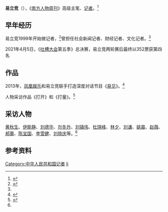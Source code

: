 {{Notability Unreferenced|time=2021-12-29T05:30:37+00:00}}
'''易立竞'''（{{bd|？||}}），《[[南方人物周刊|南方人物周刊]]》高级主笔、[[记者|记者]]。<ref name="xinhuanet">{{cite web|url=http://www.xinhuanet.com/zgjx/2014-10/22/c_133732544.htm|title=《南方人物周刊》主笔易立竞：采访是一场硬仗|publisher=新华网}}</ref>

== 早年经历 ==

易立竞1999年开始做记者，<ref name="sina">{{cite web|url=http://ent.sina.com.cn/tv/zy/2019-03-20/doc-ihrfqzkc5344443.shtml|title=易立竞聊《立场》背后故事：无限接近人性的真相|publisher=新浪网娱乐}}</ref>曾担任社会新闻记者、财经记者、文化记者。<ref name="xinhuanet"/>

2021年4月5日，《[[吐槽大会|吐槽大会]]第五季》总决赛，易立竞两轮赛后最终以352票获第四名

== 作品 ==

2013年，[[凤凰娱乐|凤凰娱乐]]和易立竞联手打造深度对话节目《[[易见|易见]]》。<ref name="xinhuanet2">{{cite web|url=http://www.xinhuanet.com//zgjx/2014-10/22/c_133732544_2.htm|title=《南方人物周刊》主笔易立竞：采访是一场硬仗 第二页|publisher=新华网|access-date=2020-08-11|archive-date=2019-06-03|archive-url=https://web.archive.org/web/20190603154351/http://www.xinhuanet.com/zgjx/2014-10/22/c_133732544_2.htm|dead-url=no}}</ref>

人物采访作品《打开》和《打量》。<ref name="gmw">{{cite web|url=http://epaper.gmw.cn/zhdsb/html/2012-02/29/nw.D110000zhdsb_20120229_17-02.htm|title=易立竞两本文艺明星采访集眼光独到|publisher=光明网}}</ref>

== 采访人物 ==

[[黄秋生|黄秋生]]、[[伊能静|伊能静]]、[[刘德华|刘德华]]、[[尔冬升|尔冬升]]、[[刘镇伟|刘镇伟]]、[[杜琪峰|杜琪峰]]、[[林夕|林夕]]、[[刘谦|刘谦]]、[[姚晨|姚晨]]、[[赵薇|赵薇]]、[[郝蕾|郝蕾]]、[[陈宝国|陈宝国]]、[[李雪健|李雪健]]、[[刘晓庆|刘晓庆]]等。<ref name="gmw"/>

== 参考资料 ==
{{reflist}}

{{DEFAULTSORT:yi lijing}}
[[Category:中华人民共和国记者|Category:中华人民共和国记者]]
[[Category:易姓|li]]